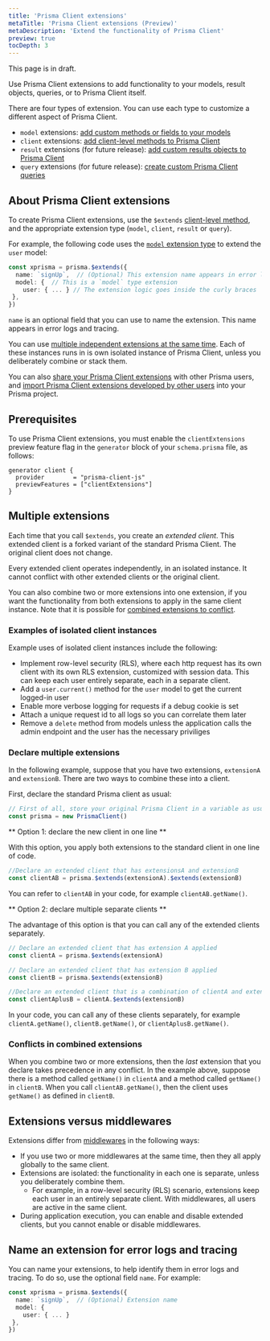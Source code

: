 ```yaml
---
title: 'Prisma Client extensions'
metaTitle: 'Prisma Client extensions (Preview)'
metaDescription: 'Extend the functionality of Prisma Client'
preview: true
tocDepth: 3
---
```


<TopBlock>

<Admonition type="warning">

This page is in draft.

</Admonition>

Use Prisma Client extensions to add functionality to your models, result objects, queries, or to Prisma Client itself.

There are four types of extension. You can use each type to customize a different aspect of Prisma Client.

- `model` extensions: [add custom methods or fields to your models](/concepts/components/prisma-client/client-extensions/model)
- `client` extensions: [add client-level methods to Prisma Client](/concepts/components/prisma-client/client-extensions/client)
- `result` extensions (for future release): [add custom results objects to Prisma Client](/concepts/components/prisma-client/client-extensions/result)
- `query` extensions (for future release): [create custom Prisma Client queries](/concepts/components/prisma-client/client-extensions/query)

</TopBlock>

## About Prisma Client extensions

To create Prisma Client extensions, use the `$extends` [client-level method](/reference/api-reference/prisma-client-reference#client-methods), and the appropriate extension type (`model`, `client`, `result` or `query`).

For example, the following code uses the [`model` extension type](/concepts/components/prisma-client/client-extensions/model) to extend the `user` model:

```ts
const xprisma = prisma.$extends({
  name: `signUp`,  // (Optional) This extension name appears in error logs and tracing
  model: {  // This is a `model` type extension
    user: { ... } // The extension logic goes inside the curly braces
 },
})
```

`name` is an optional field that you can use to name the extension. This name appears in error logs and tracing.

You can use [multiple independent extensions at the same time](#multiple-extensions). Each of these instances runs in is own isolated instance of Prisma Client, unless you deliberately combine or stack them.

You can also [share your Prisma Client extensions](/concepts/components/prisma-client/client-extensions/shared-extensions) with other Prisma users, and [import Prisma Client extensions developed by other users](#install-a-packaged-extension) into your Prisma project.

## Prerequisites

To use Prisma Client extensions, you must enable the `clientExtensions` preview feature flag in the `generator` block of your `schema.prisma` file, as follows:

```prisma
generator client {
  provider        = "prisma-client-js"
  previewFeatures = ["clientExtensions"]
}
```

## Multiple extensions

Each time that you call `$extends`, you create an _extended client_. This extended client is a forked variant of the standard Prisma Client. The original client does not change.

Every extended client operates independently, in an isolated instance. It cannot conflict with other extended clients or the original client.

You can also combine two or more extensions into one extension, if you want the functionality from both extensions to apply in the same client instance. Note that it is possible for [combined extensions to conflict](#conflicts-in-combined-extensions).

### Examples of isolated client instances

Example uses of isolated client instances include the following:

- Implement row-level security (RLS), where each http request has its own client with its own RLS extension, customized with session data. This can keep each user entirely separate, each in a separate client.
- Add a `user.current()` method for the `user` model to get the current logged-in user
- Enable more verbose logging for requests if a debug cookie is set
- Attach a unique request id to all logs so you can correlate them later
- Remove a `delete` method from models unless the application calls the admin endpoint and the user has the necessary priviliges

### Declare multiple extensions

In the following example, suppose that you have two extensions, `extensionA` and `extensionB`. There are two ways to combine these into a client.

First, declare the standard Prisma client as usual:

```ts
// First of all, store your original Prisma Client in a variable as usual
const prisma = new PrismaClient()
```

** Option 1: declare the new client in one line **

With this option, you apply both extensions to the standard client in one line of code.

```ts
//Declare an extended client that has extensionsA and extensionB
const clientAB = prisma.$extends(extensionA).$extends(extensionB)
```

You can refer to `clientAB` in your code, for example `clientAB.getName()`.

** Option 2: declare multiple separate clients **

The advantage of this option is that you can call any of the extended clients separately.

```ts
// Declare an extended client that has extension A applied
const clientA = prisma.$extends(extensionA)

// Declare an extended client that has extension B applied
const clientB = prisma.$extends(extensionB)

//Declare an extended client that is a combination of clientA and extensionB
const clientAplusB = clientA.$extends(extensionB)
```

In your code, you can call any of these clients separately, for example `clientA.getName()`, `clientB.getName()`, or `clientAplusB.getName()`.

### Conflicts in combined extensions

When you combine two or more extensions, then the _last_ extension that you declare takes precedence in any conflict. In the example above, suppose there is a method called `getName()` in `clientA` and a method called `getName()` in `clientB`. When you call `clientAB.getName()`, then the client uses `getName()` as defined in `clientB`.

## Extensions versus middlewares

Extensions differ from [middlewares](/concepts/components/prisma-client/middleware#performance-and-appropriate-use-cases) in the following ways:

- If you use two or more middlewares at the same time, then they all apply globally to the same client.
- Extensions are isolated: the functionality in each one is separate, unless you deliberately combine them.
  - For example, in a row-level security (RLS) scenario, extensions keep each user in an entirely separate client. With middlewares, all users are active in the same client.
- During application execution, you can enable and disable extended clients, but you cannot enable or disable middlewares.

## Name an extension for error logs and tracing

You can name your extensions, to help identify them in error logs and tracing. To do so, use the optional field `name`. For example:

```ts
const xprisma = prisma.$extends({
  name: `signUp`,  // (Optional) Extension name
  model: {
    user: { ... }
 },
})
```
